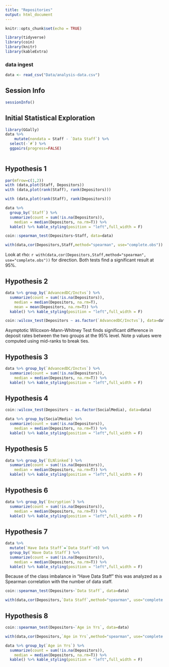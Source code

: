 ---
title: "Repositories"
output: html_document
---

```{r setup, include=FALSE}
knitr::opts_chunk$set(echo = TRUE)
```

```{r message=F, warning=F}
library(tidyverse)
library(coin)
library(knitr)
library(kableExtra)
```
### data ingest

```{r message=F}
data <- read_csv("Data/analysis-data.csv")
```
## Session Info
```{r}
sessionInfo()

```
## Initial Statistical Exploration
```{r message=F,warning=F,fig.width=10,fig.height=10}
library(GGally)
data %>% 
    mutate(nondata = Staff - `Data Staff`) %>% 
  select(-`#`) %>% 
  ggpairs(progress=FALSE)
  
```

## Hypothesis 1
```{r}
par(mfrow=c(1,2))
with (data,plot(Staff, Depositors))
with (data,plot(rank(Staff), rank(Depositors)))
```

```{r}
with (data,plot(rank(Staff), rank(Depositors)))
```
```{r}
data %>% 
  group_by(`Staff`) %>% 
  summarize(count = sum(!is.na(Depositors)),
    median = median(Depositors, na.rm=T)) %>% 
  kable() %>% kable_styling(position = "left",full_width = F)
```

```{r}
coin::spearman_test(Depositors~Staff, data=data)

```
```{r}
with(data,cor(Depositors,Staff,method="spearman", use="complete.obs"))

```
Look at rho: `r with(data,cor(Depositors,Staff,method="spearman", use="complete.obs"))` for direction.  Both tests find a significant result at 95%.

## Hypothesis 2
```{r}
data %>% group_by(`AdvancedDC/Inctvs`) %>% 
  summarize(count = sum(!is.na(Depositors)),
    median = median(Depositors, na.rm=T),
    mean = mean(Depositors, na.rm=T)) %>% 
  kable() %>% kable_styling(position = "left",full_width = F)

```

```{r}
coin::wilcox_test(Depositors ~ as.factor(`AdvancedDC/Inctvs`), data=data)
```
Asymptotic Wilcoxon-Mann-Whitney Test finds significant difference in deposit rates between the two groups at the 95% level.  Note p values were computed using mid-ranks to break ties.

## Hypothesis 3
```{r}
data %>% group_by(`AdvancedDC/Inctvs`) %>% 
  summarize(count = sum(!is.na(Depositors)),
    median = median(Depositors, na.rm=T)) %>% 
  kable() %>% kable_styling(position = "left",full_width = F)
```


## Hypothesis 4
```{r}
coin::wilcox_test(Depositors ~ as.factor(SocialMedia), data=data)
```

```{r}
data %>% group_by(SocialMedia) %>% 
  summarize(count = sum(!is.na(Depositors)),
    median = median(Depositors, na.rm=T)) %>% 
  kable() %>% kable_styling(position = "left",full_width = F)

```
## Hypothesis 5
```{r}
data %>% group_by(`ELNlinked`) %>% 
  summarize(count = sum(!is.na(Depositors)),
    median = median(Depositors, na.rm=T)) %>% 
  kable() %>% kable_styling(position = "left",full_width = F)
```
## Hypothesis 6
```{r}
data %>% group_by(`Encryption`) %>% 
  summarize(count = sum(!is.na(Depositors)),
    median = median(Depositors, na.rm=T)) %>% 
  kable() %>% kable_styling(position = "left",full_width = F)
```
## Hypothesis 7
```{r}
data %>% 
  mutate(`Have Data Staff`=`Data Staff`>0) %>% 
  group_by(`Have Data Staff`) %>% 
  summarize(count = sum(!is.na(Depositors)),
    median = median(Depositors, na.rm=T)) %>% 
  kable() %>% kable_styling(position = "left",full_width = F)
```
Because of the class imbalance in "Have Data Staff" this was analyzed as a Spearman correlation with the number of data staff.
```{r}
coin::spearman_test(Depositors~`Data Staff`, data=data)
```
```{r}
with(data,cor(Depositors,`Data Staff`,method="spearman", use="complete.obs"))

```


## Hypothesis 8
```{r}
coin::spearman_test(Depositors~`Age in Yrs`, data=data)
```
```{r}
with(data,cor(Depositors,`Age in Yrs`,method="spearman", use="complete.obs"))
```

```{r}
data %>% group_by(`Age in Yrs`) %>% 
  summarize(count = sum(!is.na(Depositors)),
    median = median(Depositors, na.rm=T)) %>% 
  kable() %>% kable_styling(position = "left",full_width = F)
```
